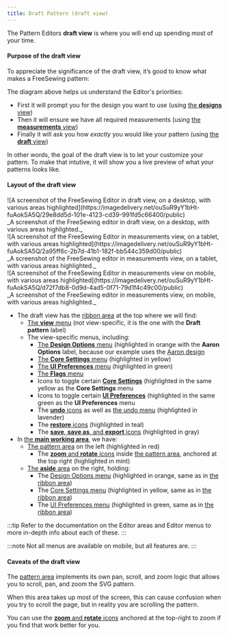 ```yaml
---
title: Draft Pattern (draft view)
---
```



The Pattern Editors **draft view** is where you will end up spending most of
your time.

#### Purpose of the draft view

To appreciate the significance of the draft view, it’s good to know what makes
a FreeSewing pattern:

<PatternDiagram />

The diagram above helps us understand the Editor's priorities:

- First it will prompt you for the design you want to use (using [the **designs** view](#designs))
- Then it will ensure we have all required measurements (using [the **measurements** view](#measurements))
- Finally it will ask you how _exactly_ you would like your pattern (using [the **draft** view](#draft))

In other words, the goal of the draft view is to let your customize your pattern.
To make that intutive, it will show you a live preview of what your patterns looks like.

#### Layout of the draft view

<Tabs>
  <TabItem value="desktop" label="On Desktop">
    ![A screenshot of the FreeSewing Editor in draft view, on a desktop, with various areas
    highlighted](https://imagedelivery.net/ouSuR9yY1bHt-fuAokSA5Q/29e8dd5d-101e-4123-cd39-991fd5c66400/public)
    <div className="tw:text-center">
      _A screenshot of the FreeSewing editor in draft view, on a desktop, with various areas
      highlighted._
    </div>
  </TabItem>
  <TabItem value="tablet" label="On Tablet">
    ![A screenshot of the FreeSewing Editor in measurements view, on a tablet, with various areas
    highlighted](https://imagedelivery.net/ouSuR9yY1bHt-fuAokSA5Q/2a95ff6c-2b7d-41b1-182f-bb544c359d00/public)
    <div className="tw:text-center">
      _A screenshot of the FreeSewing editor in measurements view, on a tablet, with various areas
      highlighted._
    </div>
  </TabItem>
  <TabItem value="mobile" label="On Mobile">
    ![A screenshot of the FreeSewing Editor in measurements view on mobile, with various areas
    highlighted](https://imagedelivery.net/ouSuR9yY1bHt-fuAokSA5Q/d72f7db8-0d9d-4ad5-0f71-79d1f4c49c00/public)
    <div className="tw:text-center">
      _A screenshot of the FreeSewing editor in measurements view, on mobile, with various areas
      highlighted._
    </div>
  </TabItem>
</Tabs>

- The draft view has the [ribbon area](#areas) at the top where we will find:
  - [The **view** menu](#view-menu) (not view-specific, it is the one with the **Draft pattern** label)
  - The view-specific menus, including:
    - [The **Design Options** menu](#options-menu) (highlighted in orange with the **Aaron Options** label, because our example uses the [Aaron design](/designs/aaron)
    - [The **Core Settings** menu](#settings-menu) (highlighted in yellow)
    - [The **UI Preferences** menu](#preferences-menu) (highlighted in green)
    - [The **Flags** menu](#flags-menu)
    - Icons to toggle certain [**Core Settings**](#settings-menu) (highlighted in the same yellow as the **Core Settings** menu
    - Icons to toggle certain [**UI Preferences**](#preferences-menu) (highlighted in the same green as the **UI Preferences** menu
    - The [**undo** icons](#undo-menu) as well as [the undo menu](#undo-menu) (highlighted in lavender)
    - The [**restore** icons](#restore-menu) (highlighted in teal)
    - The [**save**, **save as**, and **export** icons](#save-menu) (highlighted in gray)
- In [the **main working area**](#areas), we have:
  - [The pattern area](#areas) on the left (highlighted in red)
    - The [**zoom** and **rotate** icons](#zoom-menu) inside [the pattern area](#areas), anchored at the top right (highlighted in mint)
  - [The **aside** area](#areas) on the right, holding:
    - The [Design Options menu](#options-menu) (highlighted in orange, same as in [the ribbon area](#areas))
    - The [Core Settings menu](#settings-menu) (highlighted in yellow, same as in [the ribbon area](#areas))
    - The [UI Preferences menu](#preferences-menu) (highlighted in green, same as in [the ribbon area](#areas))

:::tip
Refer to the documentation on the Editor areas and Editor menus to more in-depth info about each of these.
:::

:::note
Not all menus are available on mobile, but all features are.
:::

#### Caveats of the draft view

The [pattern area](#areas) implements its own pan, scroll, and zoom logic that
allows you to scroll, pan, and zoom the SVG pattern.

When this area takes up most of the screen, this can cause confusion when you
try to scroll the page, but in reality you are scrolling the pattern.

You can use the [**zoom** and **rotate** icons](#zoom-menu) anchored at the
top-right to zoom if you find that work better for you.
